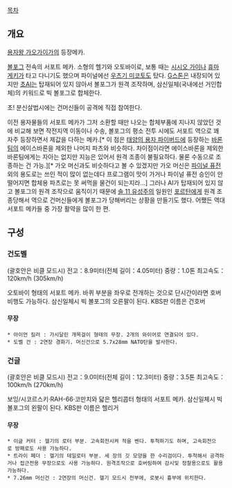 [[목차]]

== 개요 ==
[[용자왕 가오가이가]]의 등장메카.

[[볼포그]] 전속의 서포트 메카. 소형의 헬기와 오토바이로, 보통 때는 [[시시오 가이]]나 [[휴마 게키]]가 타고 다니기도 했으며 파이널에선 [[우츠기 미코토]]도 탔다. [[G스톤]]은 내장되어 있지만 [[초AI]]는 탑재되어 있지 않아서 볼포그가 원격 조작하며, 삼신일체(국내에선 거인합체)의 키워드로 빅 볼포그로 합체한다. 

초! 분신살법시에는 건머신들이 공격에 직접 참여한다.

이전 용자물들의 서포트 메카가 그저 소환할 때만 나오는 합체부품에 지나지 않았던 것에 비교해 보면 작전지역 이동이나 수송, 볼포그의 평소 전투 시에도 서포트 역으로 꽤 자주 등장하면서 제값을 다하는 메카.[* 이 점은 [[태양의 용자 파이버드]]에 등장하는 [[바론팀]]의 에이스바론을 제외한 나머지 파츠와 비슷하다. 차이점이라면 에이스바론을 제외한 바론팀에게는 자아는 없지만 지능은 있어서 원격 조종이 불필요하다. 물론 수동으로 조종하는 건 가능.][* 가오 머신과도 비슷하다고 볼 수 있겠지만 가오 머신은 [[파이널 퓨전]] 외의 용도로는 쓰인 적이 많이 없는데다 프로그램이 맛이 가거나 파이널 퓨전 승인이 안 떨어지면 합체용 파츠로는 못 써먹을 물건이 되는지라...] 그러나 AI가 탑재되어 있지 않고 볼포그의 원격 조작으로 움직이기 때문에 [[솔 11 유성주]]의 일원인 [[포르탄]]에게 원격 조종당해서 역으로 건머신들에게 볼포그가 당해버리는 상황을 만들기도 했다. 어쨌든 역대 서포트 메카들 중 가장 활약을 많이 한 편.

== 구성 ==
=== 건도벨 === 
(괄호안은 비클 모드시)
전고：8.9미터(전체 길이：4.05미터) 
중량：1.0톤 
최고속도：120km/h (305km/h) 

오토바이 형태의 서포트 메카. 바퀴 부분을 좌우로 전개하는 것으로 단시간이라면 호버 비행도 가능하다. 삼신일체시 빅 볼포그의 오른팔이 된다. KBS판 이름은 건호버


==== 무장 ====
 * 아이언 킬러 : 가시달린 개목걸이 형태의 무장. 2개의 와이어로 연결되어 있다.
 * 도벨 건 : 2연장 경화기. 머신건으로 5.7x28mm NATO탄을 발사한다.

=== 건글 === 
(괄호안은 비클 모드시)
전고：9.0미터(전체 길이：12.3미터) 
중량：3.5톤 
최고속도：100km/h (270km/h) 

보잉/시코르스키·RAH-66·코만치와 닯은 헬리콥터 형태의 서포트 메카. 삼신일체시 빅 볼포그의 왼팔이 된다. KBS판 이름은 헬리거


==== 무장 ====
 * 이글 커터 : 헬기의 로터 부분. 고속회전시켜 적을 벤다. 투척하기도 하며, 고속회전으로 방패로도 사용 가능하다.
 * 트라이 페더 : 헬기의 테일로터 부분. 세 장의 깃 모양을 한 수리검이다. 투척해서 공격하거나 접근전용 무장으로도 사용 가능하다. 원격조작으로 호버링하여 감시및 정찰용으로도 활용가능하다.
 * 7.26mm 머신건 : 2연장의 머신건. 헬기 모드시 전부에, 로봇시 흉부에 위치한다.
